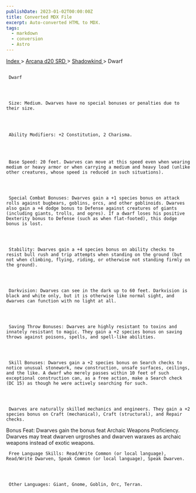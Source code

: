 ```yaml
---
publishDate: 2023-01-02T00:00:00Z
title: Converted MDX File
excerpt: Auto-converted HTML to MDX.
tags:
  - markdown
  - conversion
  - Astro
---
```







[
      Index
     ](-index)
     >
     [
      Arcana d20 SRD
     ](arcana-d20-srd-index)
     >
     [
      Shadowkind
     ](arcana-d20-srd-shadowkind-index)
     > Dwarf
    





## 
     Dwarf
    



     Size: Medium. Dwarves have no special bonuses or penalties due to their size.
    



     Ability Modifiers: +2 Constitution, 2 Charisma.
    



     Base Speed: 20 feet. Dwarves can move at this speed even when wearing medium or heavy armor or when carrying a medium and heavy load (unlike other creatures, whose speed is reduced in such situations).
    



     Special Combat Bonuses: Dwarves gain a +1 species bonus on attack rolls against bugbears, goblins, orcs, and other goblinoids. Dwarves also gain a +4 dodge bonus to Defense against creatures of giants (including giants, trolls, and ogres). If a dwarf loses his positive Dexterity bonus to Defense (such as when flat-footed), this dodge bonus is lost.
    



     Stability: Dwarves gain a +4 species bonus on ability checks to resist bull rush and trip attempts when standing on the ground (but not when climbing, flying, riding, or otherwise not standing firmly on the ground).
    



     Darkvision: Dwarves can see in the dark up to 60 feet. Darkvision is black and white only, but it is otherwise like normal sight, and dwarves can function with no light at all.
    



     Saving Throw Bonuses: Dwarves are highly resistant to toxins and innately resistant to magic. They gain a +2 species bonus on saving throws against poisons, spells, and spell-like abilities.
    



     Skill Bonuses: Dwarves gain a +2 species bonus on Search checks to notice unusual stonework, new construction, unsafe surfaces, ceilings, and the like. A dwarf who merely passes within 10 feet of such exceptional construction can, as a free action, make a Search check (DC 15) as though he were actively searching for such.
    



     Dwarves are naturally skilled mechanics and engineers. They gain a +2 species bonus on Craft (mechanical), Craft (structural), and Repair checks.
Bonus Feat: Dwarves gain the bonus feat Archaic Weapons Proficiency. Dwarves may treat dwarven urgroshes and dwarven waraxes as archaic weapons instead of exotic weapons.
    



     Free Language Skills: Read/Write Common (or local language), Read/Write Dwarven, Speak Common (or local language), Speak Dwarven.
    



     Other Languages: Giant, Gnome, Goblin, Orc, Terran.
    




